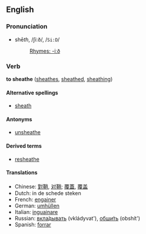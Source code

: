 ==English==
===Pronunciation===
*shē<i>th</i>, /ʃiːð/, /<tt>Si:D</tt>/
*:[[Rhymes:English:-iːð|Rhymes: -iːð]]

===Verb===
'''to sheathe''' ([[sheathes]], [[sheathed]], [[sheathing]])

====Alternative spellings====
*[[sheath]]

====Antonyms====
*[[unsheathe]]

====Derived terms====
*[[resheathe]]

====Translations====
*Chinese: [[對鞘]], [[对鞘]]; [[覆蓋]], [[覆盖]]
*Dutch: in de schede steken<!-- not a set phrase so not wikified -->
*French: [[engainer]]
*German: [[umhüllen]]
*Italian: [[inguainare]]
*Russian: [[вкладывать|вкла́дывать]] (vkl&aacute;dyvat'), [[обшить|обши́ть]] (obsh&iacute;t')
*Spanish: [[forrar]]